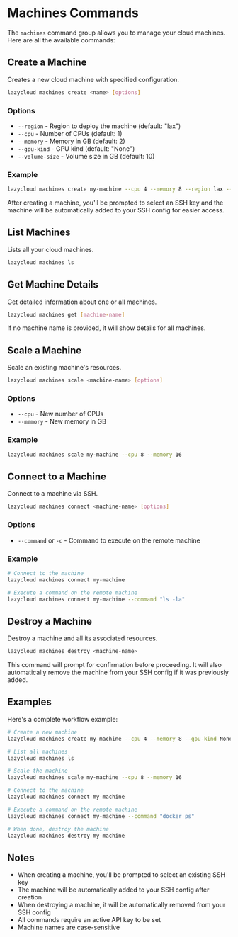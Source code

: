 # Machines Commands

The `machines` command group allows you to manage your cloud machines. Here are all the available commands:

## Create a Machine

Creates a new cloud machine with specified configuration.

```bash
lazycloud machines create <name> [options]
```

### Options

- `--region` - Region to deploy the machine (default: "lax")
- `--cpu` - Number of CPUs (default: 1)
- `--memory` - Memory in GB (default: 2)
- `--gpu-kind` - GPU kind (default: "None")
- `--volume-size` - Volume size in GB (default: 10)

### Example

```bash
lazycloud machines create my-machine --cpu 4 --memory 8 --region lax --gpu-kind None --volume-size 20
```

After creating a machine, you'll be prompted to select an SSH key and the machine will be automatically added to your SSH config for easier access.

## List Machines

Lists all your cloud machines.

```bash
lazycloud machines ls
```

## Get Machine Details

Get detailed information about one or all machines.

```bash
lazycloud machines get [machine-name]
```

If no machine name is provided, it will show details for all machines.

## Scale a Machine

Scale an existing machine's resources.

```bash
lazycloud machines scale <machine-name> [options]
```

### Options

- `--cpu` - New number of CPUs
- `--memory` - New memory in GB

### Example

```bash
lazycloud machines scale my-machine --cpu 8 --memory 16
```

## Connect to a Machine

Connect to a machine via SSH.

```bash
lazycloud machines connect <machine-name> [options]
```

### Options

- `--command` or `-c` - Command to execute on the remote machine

### Example

```bash
# Connect to the machine
lazycloud machines connect my-machine

# Execute a command on the remote machine
lazycloud machines connect my-machine --command "ls -la"
```

## Destroy a Machine

Destroy a machine and all its associated resources.

```bash
lazycloud machines destroy <machine-name>
```

This command will prompt for confirmation before proceeding. It will also automatically remove the machine from your SSH config if it was previously added.

## Examples

Here's a complete workflow example:

```bash
# Create a new machine
lazycloud machines create my-machine --cpu 4 --memory 8 --gpu-kind None

# List all machines
lazycloud machines ls

# Scale the machine
lazycloud machines scale my-machine --cpu 8 --memory 16

# Connect to the machine
lazycloud machines connect my-machine

# Execute a command on the remote machine
lazycloud machines connect my-machine --command "docker ps"

# When done, destroy the machine
lazycloud machines destroy my-machine
```

## Notes

- When creating a machine, you'll be prompted to select an existing SSH key
- The machine will be automatically added to your SSH config after creation
- When destroying a machine, it will be automatically removed from your SSH config
- All commands require an active API key to be set
- Machine names are case-sensitive

